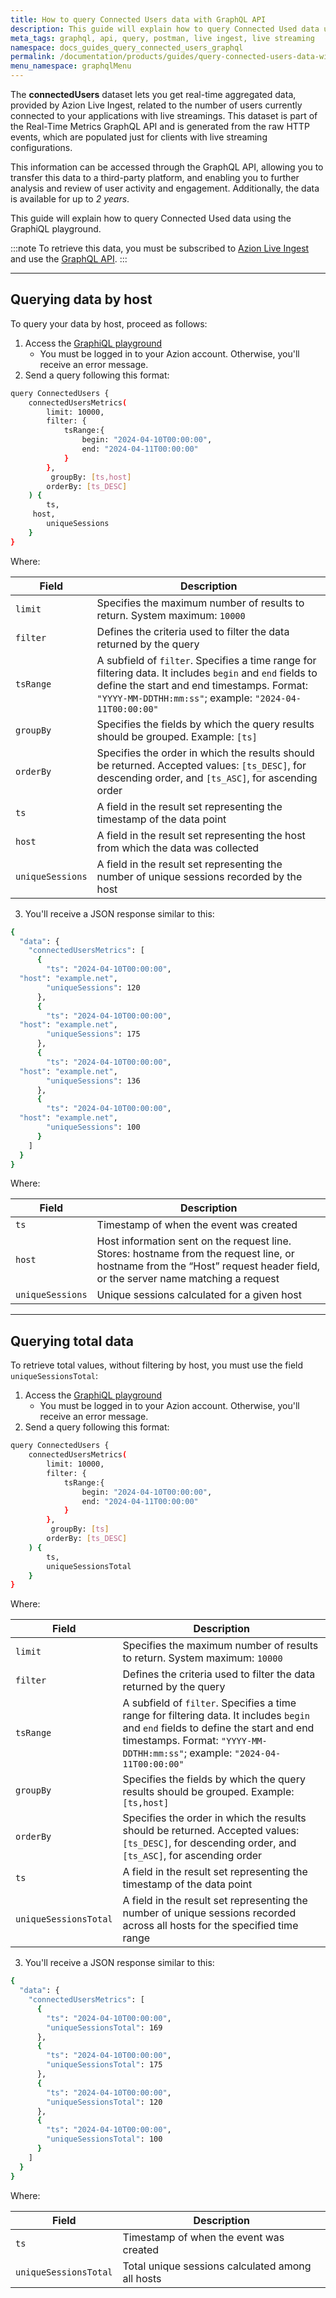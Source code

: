 ```yaml
---
title: How to query Connected Users data with GraphQL API
description: This guide will explain how to query Connected Used data using the GraphiQL playground.
meta_tags: graphql, api, query, postman, live ingest, live streaming
namespace: docs_guides_query_connected_users_graphql
permalink: /documentation/products/guides/query-connected-users-data-with-graphql/
menu_namespace: graphqlMenu
---
```


The **connectedUsers** dataset lets you get real-time aggregated data, provided by Azion Live Ingest, related to the number of users currently connected to your applications with live streamings. This dataset is part of the Real-Time Metrics GraphQL API and is generated from the raw HTTP events, which are populated just for clients with live streaming configurations.

This information can be accessed through the GraphQL API, allowing you to transfer this data to a third-party platform, and enabling you to further analysis and review of user activity and engagement. Additionally, the data is available for up to *2 years*.

This guide will explain how to query Connected Used data using the GraphiQL playground.

:::note
To retrieve this data, you must be subscribed to [Azion Live Ingest](https://www.azion.com/en/solutions/live-streaming-delivery/) and use the [GraphQL API](/en/documentation/devtools/graphql-api/overview/).
:::

---

## Querying data by host

To query your data by host, proceed as follows:

1. Access the [GraphiQL playground](https://manager.azion.com/metrics/graphql)
    - You must be logged in to your Azion account. Otherwise, you'll receive an error message.
2. Send a query following this format:

```bash
query ConnectedUsers {
    connectedUsersMetrics(
        limit: 10000,
        filter: {
            tsRange:{
                begin: "2024-04-10T00:00:00",
                end: "2024-04-11T00:00:00"
            }
        },
      	 groupBy: [ts,host]
        orderBy: [ts_DESC]
    ) {
        ts,
	 host,
        uniqueSessions
    }
}
```

Where:

| Field | Description |
|----------|----------|
| `limit` | Specifies the maximum number of results to return. System maximum: `10000` |
| `filter` | Defines the criteria used to filter the data returned by the query |
| `tsRange` | A subfield of `filter`. Specifies a time range for filtering data. It includes `begin` and `end` fields to define the start and end timestamps. Format: `"YYYY-MM-DDTHH:mm:ss"`; example: `"2024-04-11T00:00:00"` |
| `groupBy` | Specifies the fields by which the query results should be grouped. Example: `[ts]` |
| `orderBy` | Specifies the order in which the results should be returned. Accepted values: `[ts_DESC]`, for descending order, and `[ts_ASC]`, for ascending order |
| `ts` | A field in the result set representing the timestamp of the data point |
| `host` | A field in the result set representing the host from which the data was collected |
| `uniqueSessions` | A field in the result set representing the number of unique sessions recorded by the host |

3. You'll receive a JSON response similar to this: 

```bash
{
  "data": {
    "connectedUsersMetrics": [
      {
        "ts": "2024-04-10T00:00:00",
  "host": "example.net",
        "uniqueSessions": 120
      },
      {
        "ts": "2024-04-10T00:00:00",
  "host": "example.net",
        "uniqueSessions": 175
      },
      {
        "ts": "2024-04-10T00:00:00",
  "host": "example.net",
        "uniqueSessions": 136
      },
      {
        "ts": "2024-04-10T00:00:00",
  "host": "example.net",
        "uniqueSessions": 100
      }
    ]
  }
}
```

Where: 

| Field | Description |
|----------|----------|
| `ts` | Timestamp of when the event was created |
| `host` | Host information sent on the request line. Stores: hostname from the request line, or hostname from the “Host” request header field, or the server name matching a request |
| `uniqueSessions` | Unique sessions calculated for a given host |

---

## Querying total data

To retrieve total values, without filtering by host, you must use the field `uniqueSessionsTotal`:

1. Access the [GraphiQL playground](https://manager.azion.com/metrics/graphql)
    - You must be logged in to your Azion account. Otherwise, you'll receive an error message.
2. Send a query following this format:

```bash
query ConnectedUsers {
    connectedUsersMetrics(
        limit: 10000,
        filter: {
            tsRange:{
                begin: "2024-04-10T00:00:00",
                end: "2024-04-11T00:00:00"
            }
        },
      	 groupBy: [ts]
        orderBy: [ts_DESC]
    ) {
        ts,
        uniqueSessionsTotal
    }
}
```

Where:

| Field | Description |
|----------|----------|
| `limit` | Specifies the maximum number of results to return. System maximum: `10000` |
| `filter` | Defines the criteria used to filter the data returned by the query |
| `tsRange` | A subfield of `filter`. Specifies a time range for filtering data. It includes `begin` and `end` fields to define the start and end timestamps. Format: `"YYYY-MM-DDTHH:mm:ss"`; example: `"2024-04-11T00:00:00"` |
| `groupBy` | Specifies the fields by which the query results should be grouped. Example: `[ts,host]` |
| `orderBy` | Specifies the order in which the results should be returned. Accepted values: `[ts_DESC]`, for descending order, and `[ts_ASC]`, for ascending order |
| `ts` | A field in the result set representing the timestamp of the data point |
| `uniqueSessionsTotal` | A field in the result set representing the number of unique sessions recorded across all hosts for the specified time range |

3. You'll receive a JSON response similar to this: 

```bash
{
  "data": {
    "connectedUsersMetrics": [
      {
        "ts": "2024-04-10T00:00:00",
        "uniqueSessionsTotal": 169
      },
      {
        "ts": "2024-04-10T00:00:00",
        "uniqueSessionsTotal": 175
      },
      {
        "ts": "2024-04-10T00:00:00",
        "uniqueSessionsTotal": 120
      },
      {
        "ts": "2024-04-10T00:00:00",
        "uniqueSessionsTotal": 100
      }
    ]
  }
}
```

Where: 

| Field | Description |
|----------|----------|
| `ts` | Timestamp of when the event was created |
| `uniqueSessionsTotal` | Total unique sessions calculated among all hosts |